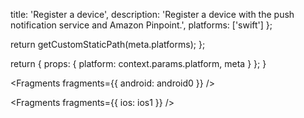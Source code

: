                   
  title: 'Register a device',
  description: 'Register a device with the push notification service and Amazon Pinpoint.',
  platforms: ['swift']
};

  return getCustomStaticPath(meta.platforms);
};

  return {
    props: {
      platform: context.params.platform,
      meta
    }
  };
}
          



<Fragments fragments={{ android: android0 }} />


<Fragments fragments={{ ios: ios1 }} />

